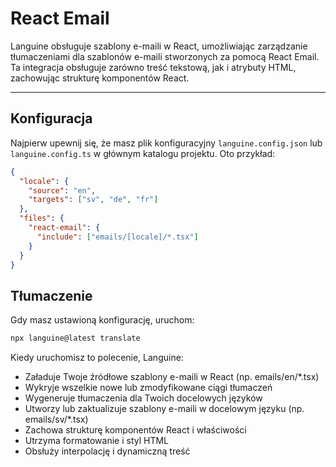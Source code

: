 # React Email

Languine obsługuje szablony e-maili w React, umożliwiając zarządzanie tłumaczeniami dla szablonów e-maili stworzonych za pomocą React Email. Ta integracja obsługuje zarówno treść tekstową, jak i atrybuty HTML, zachowując strukturę komponentów React.

---

## Konfiguracja

Najpierw upewnij się, że masz plik konfiguracyjny `languine.config.json` lub `languine.config.ts` w głównym katalogu projektu. Oto przykład:

```json
{
  "locale": {
    "source": "en",
    "targets": ["sv", "de", "fr"]
  },
  "files": {
    "react-email": {
      "include": ["emails/[locale]/*.tsx"]
    }
  }
}
```

## Tłumaczenie

Gdy masz ustawioną konfigurację, uruchom:

```bash
npx languine@latest translate
```

Kiedy uruchomisz to polecenie, Languine:

- Załaduje Twoje źródłowe szablony e-maili w React (np. emails/en/*.tsx)
- Wykryje wszelkie nowe lub zmodyfikowane ciągi tłumaczeń
- Wygeneruje tłumaczenia dla Twoich docelowych języków
- Utworzy lub zaktualizuje szablony e-maili w docelowym języku (np. emails/sv/*.tsx)
- Zachowa strukturę komponentów React i właściwości
- Utrzyma formatowanie i styl HTML
- Obsłuży interpolację i dynamiczną treść
